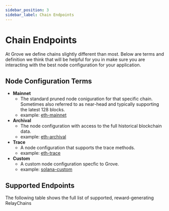 ```yaml
---
sidebar_position: 3
sidebar_label: Chain Endpoints
---
```



# Chain Endpoints

At Grove we define chains slightly different than most. Below are terms and definition we think that will be helpful for you in make sure you are interacting with the best node configuration for your application.

## Node Configuration Terms

- **Mainnet** 
    - The standard pruned node coniguration for that specific chain. Sometimes also referred to as near-head and typically supporting the latest 128 blocks. 
    - example: [eth-mainnet](/ethereum-api/chain-endpoints/eth-mainnet)
- **Archival** 
    - The node configuration with access to the full historical blockchain data. 
    - example: [eth-archival](/ethereum-api/chain-endpoints/eth-archival)
- **Trace** 
    - A node configuration that supports the trace methods. 
    - example: [eth-trace](/ethereum-api/chain-endpoints/eth-trace)
- **Custom** 
    - A custom node configuration specfic to Grove. 
    - example: [solana-custom](#)

## Supported Endpoints

The following table shows the full list of supported, reward-generating RelayChains

<Blockchains />

